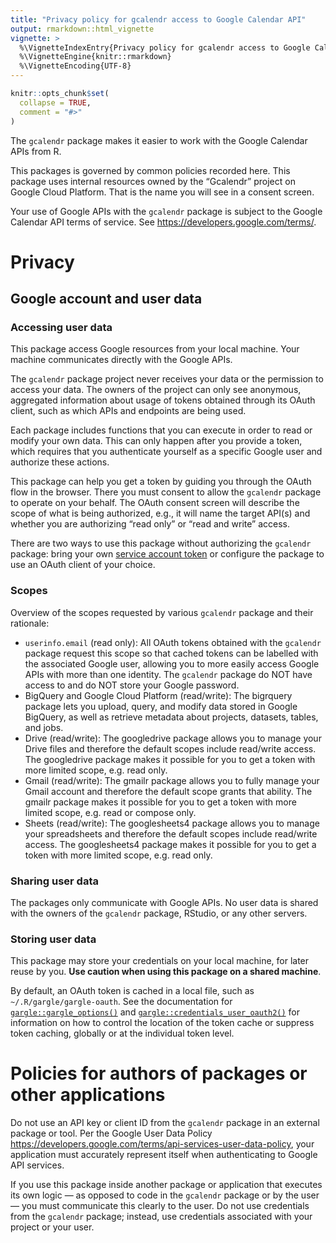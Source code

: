 ```yaml
---
title: "Privacy policy for gcalendr access to Google Calendar API"
output: rmarkdown::html_vignette
vignette: >
  %\VignetteIndexEntry{Privacy policy for gcalendr access to Google Calendar API}
  %\VignetteEngine{knitr::rmarkdown}
  %\VignetteEncoding{UTF-8}
---
```


```r
knitr::opts_chunk$set(
  collapse = TRUE,
  comment = "#>"
)
```


<!--
Heavily inspired by:
* The tidyverse privacy policy at https://www.tidyverse.org/google_privacy_policy/
-->

The `gcalendr` package makes it easier to work with  the Google Calendar APIs from R.

This packages is governed by common policies recorded here. This package uses internal resources owned by the "Gcalendr" project on Google Cloud Platform. That is the name you will see in a consent screen.

<!--
*Exception: gmailr does NOT use any resources owned by `gcalendr` package, due to [special requirements around Gmail and its scopes](https://developers.google.com/terms/api-services-user-data-policy#additional-requirements-for-specific-api-scopes). You MUST provide your own OAuth client to gmailr, whereas that is possible, but not mandatory, for the other packages listed here.*
-->

Your use of Google APIs with the `gcalendr` package is subject to the Google Calendar API 
terms of service. See <https://developers.google.com/terms/>.
  
  
# Privacy

## Google account and user data

### Accessing user data

This package access Google resources from your local machine. Your machine communicates directly with the Google APIs.

The `gcalendr` package project never receives your data or the permission to access your data. The owners of the project can only see anonymous, aggregated information about usage of tokens obtained through its OAuth client, such as which APIs and endpoints are being used.

Each package includes functions that you can execute in order to read or modify your own data. This can only happen after you provide a token, which requires that you authenticate yourself as a specific Google user and authorize these actions. 

This package can help you get a token by guiding you through the OAuth flow in the browser. There you must consent to allow the `gcalendr` package to operate on your behalf. The OAuth consent screen will describe the scope of what is being authorized, e.g., it will name the target API(s) and whether you are authorizing "read only" or "read and write" access.

There are two ways to use this package without authorizing the `gcalendr` package: bring your own [service account token](https://developers.google.com/identity/protocols/OAuth2ServiceAccount) or configure the package to use an OAuth client of your choice.

### Scopes

Overview of the scopes requested by various `gcalendr` package and their rationale:

  * `userinfo.email` (read only): All OAuth tokens obtained with the `gcalendr` package request this scope so that cached tokens can be labelled with the associated Google user, allowing you to more easily access Google APIs with more than one identity. The `gcalendr` package do NOT have access to and do NOT store your Google password.
  * BigQuery and Google Cloud Platform (read/write): The bigrquery package lets you upload, query, and modify data stored in Google BigQuery, as well as retrieve metadata about projects, datasets, tables, and jobs.
  * Drive (read/write): The googledrive package allows you to manage your Drive files and therefore the default scopes include read/write access. The googledrive package makes it possible for you to get a token with more limited scope, e.g. read only.
  * Gmail (read/write):  The gmailr package allows you to fully manage your Gmail account and therefore the default scope grants that ability. The gmailr package makes it possible for you to get a token with more limited scope, e.g. read or compose only.
  * Sheets (read/write): The googlesheets4 package allows you to manage your spreadsheets and therefore the default scopes include read/write access. The googlesheets4 package makes it possible for you to get a token with more limited scope, e.g. read only.

### Sharing user data

The packages only communicate with Google APIs. No user data is shared with the owners of the `gcalendr` package, RStudio, or any other servers.

### Storing user data

This package may store your credentials on your local machine, for later reuse by you. **Use caution when using this package on a shared machine**.

By default, an OAuth token is cached in a local file, such as `~/.R/gargle/gargle-oauth`. See the documentation for [`gargle::gargle_options()`](https://gargle.r-lib.org/reference/gargle_options.html) and [`gargle::credentials_user_oauth2()`](https://gargle.r-lib.org/reference/credentials_user_oauth2.html) for information on how to control the location of the token cache or suppress token caching, globally or at the individual token level.

# Policies for authors of packages or other applications

Do not use an API key or client ID from the `gcalendr` package in an external package or tool. Per the Google User Data Policy
<https://developers.google.com/terms/api-services-user-data-policy>, your
application must accurately represent itself when authenticating to Google API services.

If you use this package inside another package or application that executes its own logic --- as opposed to code in the `gcalendr` package or by the user --- you must communicate this clearly to the user. Do not use credentials from the `gcalendr` package; instead, use credentials associated with your project or your user.
